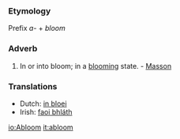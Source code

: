 ===Etymology===
Prefix ''a-'' + ''bloom''
===Adverb===
#In or into bloom; in a [[blooming]] state. - [[Masson]]

===Translations===

*Dutch: [[in bloei]]
*Irish: [[faoi bhláth]]

[[io:Abloom]]
[[it:abloom]]